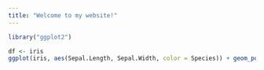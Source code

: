 ```yaml
---
title: "Welcome to my website!"
---
```


```r
library("ggplot2")

df <- iris
ggplot(iris, aes(Sepal.Length, Sepal.Width, color = Species)) + geom_point()
```
